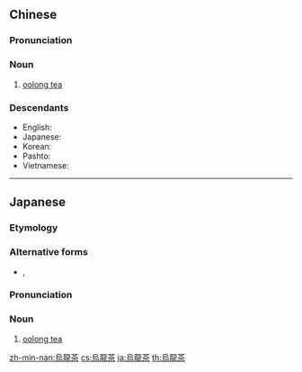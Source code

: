 {{also|乌龙茶}}
==Chinese==
{{zh-forms|s=乌龙茶|type=21|1=[[oolong]] (tea)}}
{{wikipedia|lang=zh}}
{{wikipedia|lang=yue}}

===Pronunciation===
{{zh-pron
|m=wūlóngchá
|c=wu1 lung4-2 caa4
|h=pfs=vû-liùng-chhà
|mn=o͘-liông-tê
|cat=n
}}

===Noun===
{{zh-noun}}

# [[oolong tea]]

===Descendants===
* English: {{l|en|oolong tea}}
* Japanese: {{ja-r|烏%龍%茶|ウー%ロン%ちゃ}}
* Korean: {{ko-l|우롱차}}
* Pashto: {{l|ps|وولونګ چای|tr=wûlong čây}}
* Vietnamese: {{vi-l|trà ô long}}

{{zh-cat|Tea}}

----

==Japanese==
{{wikipedia|lang=ja}}
{{ja-kanjitab|yomi=irr|うー|ろん|ちゃ}}

===Etymology===
{{bor|ja|cmn|烏龍茶|tr=wūlóngchá}}

===Alternative forms===
* {{ja-l|烏竜茶}}, {{ja-l|ウーロン茶}}

===Pronunciation===
{{ja-pron|acc=3|y=i|ウーロンちゃ}}

===Noun===
{{ja-noun|ウーロンちゃ}}

# [[oolong tea]]

{{topics|ja|Tea}}

[[zh-min-nan:烏龍茶]]
[[cs:烏龍茶]]
[[ja:烏龍茶]]
[[th:烏龍茶]]